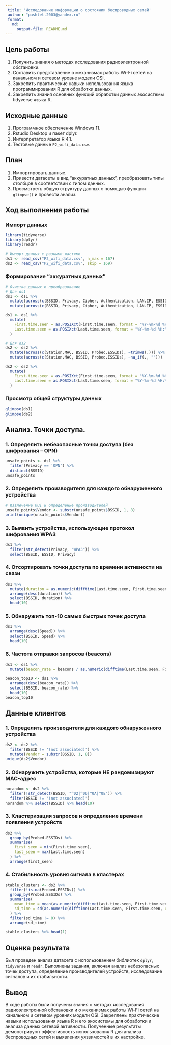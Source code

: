 ---
 title: 'Исследование информации о состоянии беспроводных сетей'
 author: "pashtet.2003@yandex.ru"
 format: 
   md:
     output-file: README.md
---

## Цель работы

1. Получить знания о методах исследования радиоэлектронной обстановки.
2. Составить представление о механизмах работы Wi-Fi сетей на канальном и сетевом уровне модели OSI.
3. Закрепить практические навыки использования языка программирования R для обработки данных.
4. Закрепить знания основных функций обработки данных экосистемы tidyverse языка R.

## Исходные данные 

1. Программное обеспечение Windows 11.
2. Rstudio Desktop и пакет dplyr.
3. Интерпретатор языка R 4.1.
4. Тестовые данные `P2_wifi_data.csv`.

## План

1. Импортировать данные.
2. Привести датасеты в вид “аккуратных данных”, преобразовать типы столбцов в соответствии с типом данных.
3. Просмотреть общую структуру данных с помощью функции `glimpse()` и провести анализ.

## Ход выполнения работы

### Импорт данных

```{r}
library(tidyverse)
library(dplyr)
library(readr)

# Импорт данных с разными частями
ds1 <- read_csv("P2_wifi_data.csv", n_max = 167)
ds2 <- read_csv("P2_wifi_data.csv", skip = 169)
```

### Формирование "аккуратных данных"

```{r}
# Очистка данных и преобразование
# Для ds1
ds1 <- ds1 %>%
  mutate(across(c(BSSID, Privacy, Cipher, Authentication, LAN.IP, ESSID), ~trimws(.))) %>%
  mutate(across(c(BSSID, Privacy, Cipher, Authentication, LAN.IP, ESSID), ~na_if(., "")))

ds1 <- ds1 %>%
  mutate(
    First.time.seen = as.POSIXct(First.time.seen, format = "%Y-%m-%d %H:%M:%S"),
    Last.time.seen = as.POSIXct(Last.time.seen, format = "%Y-%m-%d %H:%M:%S")
  )

# Для ds2
ds2 <- ds2 %>%
  mutate(across(c(Station.MAC, BSSID, Probed.ESSIDs), ~trimws(.))) %>%
  mutate(across(c(Station.MAC, BSSID, Probed.ESSIDs), ~na_if(., "")))

ds2 <- ds2 %>%
  mutate(
    First.time.seen = as.POSIXct(First.time.seen, format = "%Y-%m-%d %H:%M:%S"),
    Last.time.seen = as.POSIXct(Last.time.seen, format = "%Y-%m-%d %H:%M:%S")
  )

```

### Просмотр общей структуры данных

```{r}
glimpse(ds1)
glimpse(ds2)
```

## Анализ. Точки доступа.

### 1. Определить небезопасные точки доступа (без шифрования – OPN)

```{r}
unsafe_points <- ds1 %>% 
  filter(Privacy == 'OPN') %>% 
  distinct(BSSID)
unsafe_points
```

### 2. Определить производителя для каждого обнаруженного устройства

```{r}
# Извлечение OUI и определение производителей
unsafe_points$Vendor <- substr(unsafe_points$BSSID, 1, 8)
print(unique(unsafe_points$Vendor))
```

### 3. Выявить устройства, использующие протокол шифрования WPA3

```{r}
ds1 %>% 
  filter(str_detect(Privacy, "WPA3")) %>% 
  select(BSSID, ESSID, Privacy)
```

### 4. Отсортировать точки доступа по времени активности на связи

```{r}
ds1 %>% 
  mutate(duration = as.numeric(difftime(Last.time.seen, First.time.seen, units = "mins"))) %>% 
  arrange(desc(duration)) %>% 
  select(BSSID, duration) %>% 
  head(10)
```

### 5. Обнаружить топ-10 самых быстрых точек доступа

```{r}
ds1 %>% 
  arrange(desc(Speed)) %>% 
  select(BSSID, Speed) %>% 
  head(10)
```

### 6. Частота отправки запросов (beacons)

```{r}
ds1 <- ds1 %>% 
  mutate(beacon_rate = beacons / as.numeric(difftime(Last.time.seen, First.time.seen, units = "secs")))

beacon_top10 <- ds1 %>% 
  arrange(desc(beacon_rate)) %>% 
  select(BSSID, beacon_rate) %>% 
  head(10)
beacon_top10
```

## Данные клиентов

### 1. Определить производителя для каждого обнаруженного устройства

```{r}
ds2 <- ds2 %>% 
  filter(BSSID != '(not associated)') %>% 
  mutate(Vendor = substr(BSSID, 1, 8))
unique(ds2$Vendor)
```

### 2. Обнаружить устройства, которые НЕ рандомизируют MAC-адрес

```{r}
norandom <- ds2 %>% 
  filter(!str_detect(BSSID, "^02|^06|^0A|^0E")) %>% 
  filter(BSSID != '(not associated)')
norandom %>% select(BSSID) %>% head(10)
```

### 3. Кластеризация запросов и определение времени появления устройств

```{r}
ds2 %>% 
  group_by(Probed.ESSIDs) %>% 
  summarise(
    first_seen = min(First.time.seen),
    last_seen = max(Last.time.seen)
  ) %>% 
  arrange(first_seen)
```

### 4. Стабильность уровня сигнала в кластерах

```{r}
stable_clusters <- ds2 %>% 
  filter(!is.na(Probed.ESSIDs)) %>% 
  group_by(Probed.ESSIDs) %>% 
  summarise(
    mean_time = mean(as.numeric(difftime(Last.time.seen, First.time.seen, units = "secs"))),
    sd_time = sd(as.numeric(difftime(Last.time.seen, First.time.seen, units = "secs")))
  ) %>% 
  filter(sd_time != 0) %>% 
  arrange(sd_time)

stable_clusters %>% head(1)
```

## Оценка результата

Был проведен анализ датасета с использованием библиотек `dplyr`, `tidyverse` и `readr`. Выполнены задания, включая анализ небезопасных точек доступа, определение производителей устройств, исследование сигналов и их стабильности.

## Вывод

В ходе работы были получены знания о методах исследования радиоэлектронной обстановки и о механизмах работы Wi-Fi сетей на канальном и сетевом уровнях модели OSI. Закреплены практические навыки использования языка R и его экосистемы для обработки и анализа данных сетевой активности. Полученные результаты демонстрируют эффективность использования R для анализа беспроводных сетей и выявления уязвимостей в их настройке.
